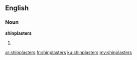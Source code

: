 ==English==

===Noun===
'''shinplasters''' {{p}}

# {{plural of|shinplaster|lang=en}}

[[ar:shinplasters]]
[[fr:shinplasters]]
[[ku:shinplasters]]
[[my:shinplasters]]